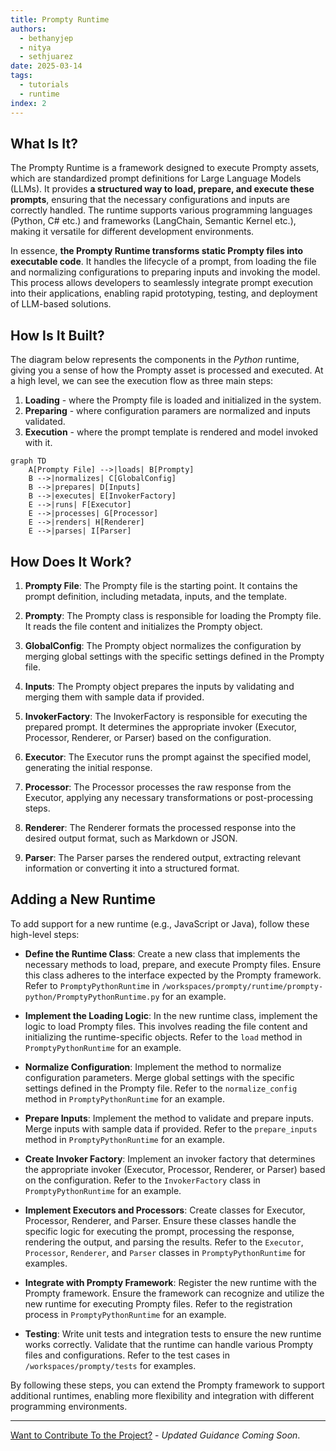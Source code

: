 ```yaml
---
title: Prompty Runtime
authors:
  - bethanyjep
  - nitya
  - sethjuarez
date: 2025-03-14
tags:
  - tutorials
  - runtime
index: 2
---
```


## What Is It?

The Prompty Runtime is a framework designed to execute Prompty assets, which are standardized prompt definitions for Large Language Models (LLMs). It provides **a structured way to load, prepare, and execute these prompts**, ensuring that the necessary configurations and inputs are correctly handled. The runtime supports various programming languages (Python, C# etc.) and frameworks (LangChain, Semantic Kernel etc.), making it versatile for different development environments. 

In essence, **the Prompty Runtime transforms static Prompty files into executable code**. It handles the lifecycle of a prompt, from loading the file and normalizing configurations to preparing inputs and invoking the model. This process allows developers to seamlessly integrate prompt execution into their applications, enabling rapid prototyping, testing, and deployment of LLM-based solutions.


## How Is It Built?

The diagram below represents the components in the _Python_ runtime, giving you a sense of how the Prompty asset is processed and executed. At a high level, we can see the execution flow as three main steps:

1. **Loading** - where the Prompty file is loaded and initialized in the system.
1. **Preparing** - where configuration paramers are normalized and inputs validated.
1. **Execution** - where the prompt template is rendered and model invoked with it.


```mermaid
graph TD
    A[Prompty File] -->|loads| B[Prompty]
    B -->|normalizes| C[GlobalConfig]
    B -->|prepares| D[Inputs]
    B -->|executes| E[InvokerFactory]
    E -->|runs| F[Executor]
    E -->|processes| G[Processor]
    E -->|renders| H[Renderer]
    E -->|parses| I[Parser]
```

## How Does It Work?

1. **Prompty File**: The Prompty file is the starting point. It contains the prompt definition, including metadata, inputs, and the template.

2. **Prompty**: The Prompty class is responsible for loading the Prompty file. It reads the file content and initializes the Prompty object.

3. **GlobalConfig**: The Prompty object normalizes the configuration by merging global settings with the specific settings defined in the Prompty file.

4. **Inputs**: The Prompty object prepares the inputs by validating and merging them with sample data if provided.

5. **InvokerFactory**: The InvokerFactory is responsible for executing the prepared prompt. It determines the appropriate invoker (Executor, Processor, Renderer, or Parser) based on the configuration.

6. **Executor**: The Executor runs the prompt against the specified model, generating the initial response.

7. **Processor**: The Processor processes the raw response from the Executor, applying any necessary transformations or post-processing steps.

8. **Renderer**: The Renderer formats the processed response into the desired output format, such as Markdown or JSON.

9. **Parser**: The Parser parses the rendered output, extracting relevant information or converting it into a structured format.

## Adding a New Runtime

To add support for a new runtime (e.g., JavaScript or Java), follow these high-level steps:

- **Define the Runtime Class**: Create a new class that implements the necessary methods to load, prepare, and execute Prompty files. Ensure this class adheres to the interface expected by the Prompty framework. Refer to `PromptyPythonRuntime` in `/workspaces/prompty/runtime/prompty-python/PromptyPythonRuntime.py` for an example.

- **Implement the Loading Logic**: In the new runtime class, implement the logic to load Prompty files. This involves reading the file content and initializing the runtime-specific objects. Refer to the `load` method in `PromptyPythonRuntime` for an example.

- **Normalize Configuration**: Implement the method to normalize configuration parameters. Merge global settings with the specific settings defined in the Prompty file. Refer to the `normalize_config` method in `PromptyPythonRuntime` for an example.

- **Prepare Inputs**: Implement the method to validate and prepare inputs. Merge inputs with sample data if provided. Refer to the `prepare_inputs` method in `PromptyPythonRuntime` for an example.

- **Create Invoker Factory**: Implement an invoker factory that determines the appropriate invoker (Executor, Processor, Renderer, or Parser) based on the configuration. Refer to the `InvokerFactory` class in `PromptyPythonRuntime` for an example.

- **Implement Executors and Processors**: Create classes for Executor, Processor, Renderer, and Parser. Ensure these classes handle the specific logic for executing the prompt, processing the response, rendering the output, and parsing the results. Refer to the `Executor`, `Processor`, `Renderer`, and `Parser` classes in `PromptyPythonRuntime` for examples.

- **Integrate with Prompty Framework**: Register the new runtime with the Prompty framework. Ensure the framework can recognize and utilize the new runtime for executing Prompty files. Refer to the registration process in `PromptyPythonRuntime` for an example.

- **Testing**: Write unit tests and integration tests to ensure the new runtime works correctly. Validate that the runtime can handle various Prompty files and configurations. Refer to the test cases in `/workspaces/prompty/tests` for examples.

By following these steps, you can extend the Prompty framework to support additional runtimes, enabling more flexibility and integration with different programming environments.

---
[Want to Contribute To the Project?](/docs/contributing/) - _Updated Guidance Coming Soon_.
